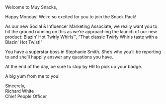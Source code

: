 Welcome to Muy Snacks,

Happy Monday! We’re so excited for you to join the Snack Pack!

As our new <span className="italic">Social & Influencer Marketing Associate</span>, we really want you to hit the ground running on this as we’re approaching the launch of our new product: Blazin’ Hot Twirly Whirls™, “That classic Twirly Whirls taste with a Blazin’ Hot Twist!”

You have a superstar boss in Stephanie Smith. She’s who you’ll be reporting to and she’ll happily answer any questions you have.

At the end of the day, be sure to stop by HR to pick up your badge.

A big yum from me to you!

Sincerely,  
Richard White  
Chief People Officer

